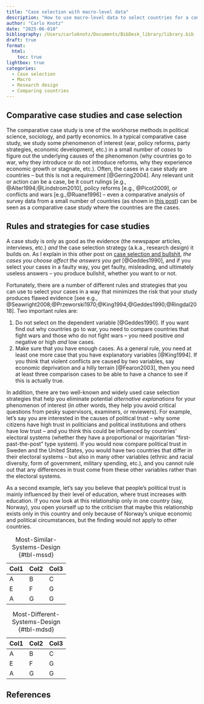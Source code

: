 ```yaml
---
title: "Case selection with macro-level data"
description: "How to use macro-level data to select countries for a comparative case study"
author: "Carlo Knotz"
date: "2025-06-010"
bibliography: /Users/carloknotz/Documents/BibDesk_library/library.bib
draft: true
format:
  html:
    toc: true
lightbox: true
categories:
  - Case selection
  - Macro
  - Research design
  - Comparing countries
---
```


## Comparative case studies and case selection

The comparative case study is one of the workhorse methods in political science, sociology, and partly economics. In a typical comparative case study, we study some phenomenon of interest (war, policy reforms, party strategies, economic development, etc.) in a small number of *cases* to figure out the underlying causes of the phenomenon (why countries go to war, why they introduce or do not introduce reforms, why they experience economic growth or stagnate, etc.). Often, the cases in a case study are countries -- but this is not a requirement [@Gerring2004]. Any relevant unit or action can be a case, be it court rulings [e.g., @Alter1994;@Lindstrom2010], policy reforms [e.g., @Picot2009], or conflicts and wars [e.g.,@Ruane1996] -- even a comparative analysis of survey data from a small number of countries (as shown in [this post](https://cknotz.github.io/getstuffdone_blog/posts/compa_survey/)) can be seen as a comparative case study where the countries are the cases.

## Rules and strategies for case studies

A case study is only as good as the evidence (the newspaper articles, interviews, etc.) *and* the case selection strategy (a.k.a., research design) it builds on. As I explain in this other post on [case selection and bullshit](https://cknotz.github.io/getstuffdone_blog/posts/case_selection/), *the cases you choose affect the answers you get* [@Geddes1990], and if you select your cases in a faulty way, you get faulty, misleading, and ultimately useless answers -- you produce bullshit, whether you want to or not.

Fortunately, there are a number of different rules and strategies that you can use to select your cases in a way that minimizes the risk that your study produces flawed evidence [see e.g., @Seawright2008;@Przeworski1970;@King1994;@Geddes1990;@Ringdal2018]. Two important rules are:

1. Do not select on the dependent variable [@Geddes1990]. If you want find out why countries go to war, you need to compare countries that fight wars and those who do not fight wars -- you need positive *and* negative or high *and* low cases.
2. Make sure that you have enough cases. As a general rule, you need at least one more case that you have explanatory variables [@King1994]. If you think that violent conflicts are caused by two variables, say economic deprivation and a hilly terrain [@Fearon2003], then you need at least three comparison cases to be able to have a chance to see if this is actually true.

In addition, there are two well-known and widely used case selection strategies that help you eliminate potential *alternative explanations* for your phenomenon of interest (in other words, they help you avoid critical questions from pesky supervisors, examiners, or reviewers). For example, let's say you are interested in the causes of political trust -- why some citizens have high trust in politicians and political institutions and others have low trust -- and you think this could be influenced by countries' electoral systems (whether they have a proportional or majoritarian "first-past-the-post" type system). If you would now compare political trust in Sweden and the United States, you would have two countries that differ in their electoral systems -- but also in many other variables (ethnic and racial diversity, form of government, military spending, etc.), and you cannot rule out that any differences in trust come from these other variables rather than the electoral systems.

As a second example, let's say you believe that people's political trust is mainly influenced by their level of education, where trust increases with education. If you now look at this relationship only in one country (say, Norway), you open yourself up to the criticism that maybe this relationship exists only in this country and only because of Norway's unique economic and political circumstances, but the finding would not apply to other countries.

::: {#tbl-panel layout-ncol=2}

| Col1 | Col2 | Col3 |
|------|------|------|
| A    | B    | C    |
| E    | F    | G    |
| A    | G    | G    |

: Most-Similar-Systems-Design {#tbl-mssd}

| Col1 | Col2 | Col3 |
|------|------|------|
| A    | B    | C    |
| E    | F    | G    |
| A    | G    | G    |

: Most-Different-Systems-Design {#tbl-mdsd}


:::















## References
















